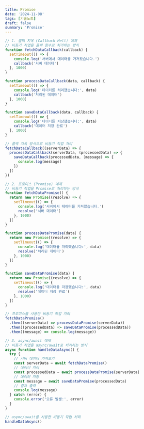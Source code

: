 ```yaml
---
title: Promise
date: '2024-11-08'
tags: [기술노트]
draft: false
summary: 'Promise'
---
```


```jsx
// 1. 콜백 지옥 (Callback Hell) 예제
// 비동기 작업을 콜백 함수로 처리하는 방식
function fetchDataCallback(callback) {
  setTimeout(() => {
    console.log('서버에서 데이터를 가져왔습니다.')
    callback('서버 데이터')
  }, 1000)
}

function processDataCallback(data, callback) {
  setTimeout(() => {
    console.log('데이터를 처리했습니다:', data)
    callback('처리된 데이터')
  }, 1000)
}

function saveDataCallback(data, callback) {
  setTimeout(() => {
    console.log('데이터를 저장했습니다:', data)
    callback('데이터 저장 완료')
  }, 1000)
}

// 콜백 지옥 방식으로 비동기 작업 처리
fetchDataCallback((serverData) => {
  processDataCallback(serverData, (processedData) => {
    saveDataCallback(processedData, (message) => {
      console.log(message)
    })
  })
})

// 2. 프로미스 (Promise) 예제
// 비동기 작업을 Promise로 처리하는 방식
function fetchDataPromise() {
  return new Promise((resolve) => {
    setTimeout(() => {
      console.log('서버에서 데이터를 가져왔습니다.')
      resolve('서버 데이터')
    }, 1000)
  })
}

function processDataPromise(data) {
  return new Promise((resolve) => {
    setTimeout(() => {
      console.log('데이터를 처리했습니다:', data)
      resolve('처리된 데이터')
    }, 1000)
  })
}

function saveDataPromise(data) {
  return new Promise((resolve) => {
    setTimeout(() => {
      console.log('데이터를 저장했습니다:', data)
      resolve('데이터 저장 완료')
    }, 1000)
  })
}

// 프로미스를 사용한 비동기 작업 처리
fetchDataPromise()
  .then((serverData) => processDataPromise(serverData))
  .then((processedData) => saveDataPromise(processedData))
  .then((message) => console.log(message))

// 3. async/await 예제
// 비동기 작업을 async/await로 처리하는 방식
async function handleDataAsync() {
  try {
    // 서버 데이터 가져오기
    const serverData = await fetchDataPromise()
    // 데이터 처리
    const processedData = await processDataPromise(serverData)
    // 데이터 저장
    const message = await saveDataPromise(processedData)
    // 결과 출력
    console.log(message)
  } catch (error) {
    console.error('오류 발생:', error)
  }
}

// async/await를 사용한 비동기 작업 처리
handleDataAsync()
```
